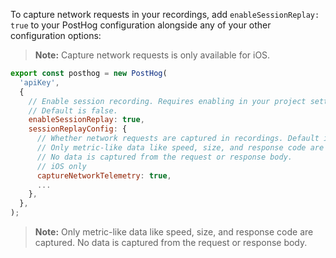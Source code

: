To capture network requests in your recordings, add `enableSessionReplay: true` to your PostHog configuration alongside any of your other configuration options:

> **Note:** Capture network requests is only available for iOS.

```js
export const posthog = new PostHog(
  'apiKey',
  {
    // Enable session recording. Requires enabling in your project settings as well.
    // Default is false.
    enableSessionReplay: true,
    sessionReplayConfig: {
      // Whether network requests are captured in recordings. Default is true
      // Only metric-like data like speed, size, and response code are captured.
      // No data is captured from the request or response body.
      // iOS only
      captureNetworkTelemetry: true,
      ...
    },
  },
);
```

> **Note:** Only metric-like data like speed, size, and response code are captured. No data is captured from the request or response body.